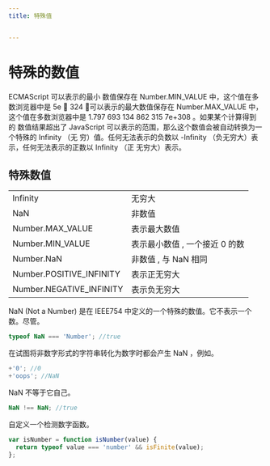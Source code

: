 ```yaml
---
title: 特殊值


---
```


# 特殊的数值

ECMAScript 可以表示的最小 数值保存在 Number.MIN_VALUE 中，这个值在多数浏览器中是 5e  324 ；可以表示的最大数值保存在 Number.MAX_VALUE 中，这个值在多数浏览器中是
1.797 693 134 862 315 7e+308 。如果某个计算得到的 数值结果超出了 JavaScript 可以表示的范围，那么这个数值会被自动转换为一个特殊的 Infinity （无 穷）值。任何无法表示的负数以
-Infinity （负无穷大）表示，任何无法表示的正数以
Infinity （正 无穷大）表示。

## 特殊数值

|                          |                                |
| :----------------------- | :----------------------------- |
| Infinity                 | 无穷大                         |
| NaN                      | 非数值                         |
| Number.MAX_VALUE         | 表示最大数值                   |
| Number.MIN_VALUE         | 表示最小数值 , 一个接近 0 的数 |
| Number.NaN               | 非数值 , 与 NaN 相同           |
| Number.POSITIVE_INFINITY | 表示正无穷大                   |
| Number.NEGATIVE_INFINITY | 表示负无穷大                   |

NaN (Not a Number) 是在 IEEE754 中定义的一个特殊的数值。它不表示一个数。尽管。

```js
typeof NaN === 'Number'; //true
```

在试图将非数字形式的字符串转化为数字时都会产生 NaN ，例如。

```js
+'0'; //0
+'oops'; //NaN
```

NaN 不等于它自己。

```js
NaN !== NaN; //true
```

自定义一个检测数字函数。

```js
var isNumber = function isNumber(value) {
  return typeof value === 'number' && isFinite(value);
};
```

            